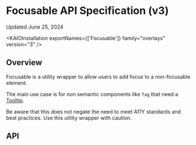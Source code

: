 
<Meta title="Components/Tooltip/Tooltip (v3)/Focusable/API Specification" />

# Focusable API Specification (v3)

Updated June 25, 2024

<ResourceLinks
  sourceCode="https://github.com/cultureamp/kaizen-design-system/tree/main/packages/components/src/__overlays__/Focusable"
  className="mt-16 !mb-8"
/>

<KAIOInstallation exportNames={['Focusable']} family="overlays" version="3" />

## Overview

Focusable is a utility wrapper to allow users to add focus to a non-focusable element.

The main use case is for non semantic components like `Tag` that need a [Tooltip](/docs/overlays-tooltip-v3-usage-guidelines--docs).

<Canvas className="mb-24" of={exampleStories.Playground} />

Be aware that this does not negate the need to meet A11Y standards and best practices. Use this
utility wrapper with caution.

## API

<Controls of={exampleStories.Playground} />
